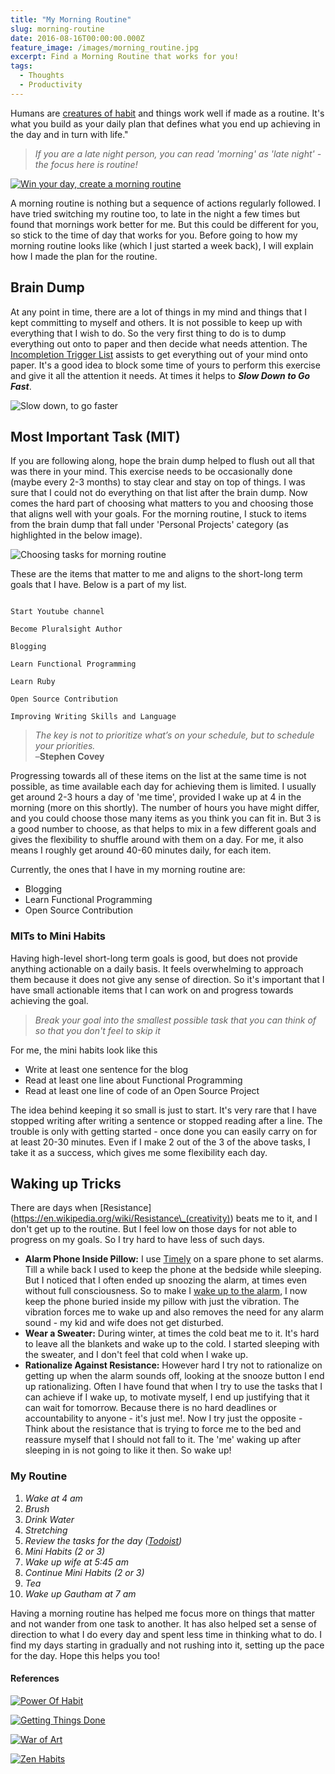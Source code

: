 ```yaml
---
title: "My Morning Routine"
slug: morning-routine
date: 2016-08-16T00:00:00.000Z
feature_image: /images/morning_routine.jpg
excerpt: Find a Morning Routine that works for you!
tags:
  - Thoughts
  - Productivity
---
```

Humans are [creatures of habit](https://www.youtube.com/watch?v=zdGbHY9VKVM) and things work well if made as a routine. It's what you build as your daily plan that defines what you end up achieving in the day and in turn with life."

> _If you are a late night person, you can read 'morning' as 'late night' - the focus here is routine!_

[![Win your day, create a morning routine](/images/morning_routine.jpg)](https://www.pexels.com/photo/coffee-cup-notebook-pen-64775/")

A morning routine is nothing but a sequence of actions regularly followed. I have tried switching my routine too, to late in the night a few times but found that mornings work better for me. But this could be different for you, so stick to the time of day that works for you. Before going to how my morning routine looks like (which I just started a week back), I will explain how I made the plan for the routine.

## Brain Dump

At any point in time, there are a lot of things in my mind and things that I kept committing to myself and others. It is not possible to keep up with everything that I wish to do. So the very first thing to do is to dump everything out onto to paper and then decide what needs attention. The [Incompletion Trigger List](http://gettingthingsdone.com/wp-content/uploads/2014/10/Mind_Sweep_Trigger_List.pdf) assists to get everything out of your mind onto paper. It's a good idea to block some time of yours to perform this exercise and give it all the attention it needs. At times it helps to **_Slow Down to Go Fast_**.

![Slow down, to go faster](/images/morningroutine_slow_down.jpg)

## Most Important Task (MIT)

If you are following along, hope the brain dump helped to flush out all that was there in your mind. This exercise needs to be occasionally done (maybe every 2-3 months) to stay clear and stay on top of things. I was sure that I could not do everything on that list after the brain dump. Now comes the hard part of choosing what matters to you and choosing those that aligns well with your goals. For the morning routine, I stuck to items from the brain dump that fall under 'Personal Projects' category (as highlighted in the below image).

![Choosing tasks for morning routine](/images/morning_routine_MIT.png)

These are the items that matter to me and aligns to the short-long term goals that I have. Below is a part of my list.

```text

Start Youtube channel

Become Pluralsight Author

Blogging

Learn Functional Programming

Learn Ruby

Open Source Contribution

Improving Writing Skills and Language

```

> _The key is not to prioritize what’s on your schedule, but to schedule your priorities._  
–**Stephen Covey**

Progressing towards all of these items on the list at the same time is not possible, as time available each day for achieving them is limited. I usually get around 2-3 hours a day of 'me time', provided I wake up at 4 in the morning (more on this shortly). The number of hours you have might differ, and you could choose those many items as you think you can fit in. But 3 is a good number to choose, as that helps to mix in a few different goals and gives the flexibility to shuffle around with them on a day. For me, it also means I roughly get around 40-60 minutes daily, for each item.

Currently, the ones that I have in my morning routine are:

-   Blogging
-   Learn Functional Programming
-   Open Source Contribution

### MITs to Mini Habits

Having high-level short-long term goals is good, but does not provide anything actionable on a daily basis. It feels overwhelming to approach them because it does not give any sense of direction. So it's important that I have small actionable items that I can work on and progress towards achieving the goal.

> _Break your goal into the smallest possible task that you can think of so that you don't feel to skip it_

For me, the mini habits look like this

-   Write at least one sentence for the blog
-   Read at least one line about Functional Programming
-   Read at least one line of code of an Open Source Project

The idea behind keeping it so small is just to start. It's very rare that I have stopped writing after writing a sentence or stopped reading after a line. The trouble is only with getting started - once done you can easily carry on for at least 20-30 minutes. Even if I make 2 out of the 3 of the above tasks, I take it as a success, which gives me some flexibility each day.

## Waking up Tricks

There are days when \[Resistance\](https://en.wikipedia.org/wiki/Resistance\_(creativity)) beats me to it, and I don't get up to the routine. But I feel low on those days for not able to progress on my goals. So I try hard to have less of such days.

-   **Alarm Phone Inside Pillow:** I use [Timely](http://www.bitspin.ch/) on a spare phone to set alarms. Till a while back I used to keep the phone at the bedside while sleeping. But I noticed that I often ended up snoozing the alarm, at times even without full consciousness. So to make I [wake up to the alarm](/blog/waking-up-early-is-all-about-waking-up-to-an-alarm/), I now keep the phone buried inside my pillow with just the vibration. The vibration forces me to wake up and also removes the need for any alarm sound - my kid and wife does not get disturbed.
-   **Wear a Sweater:** During winter, at times the cold beat me to it. It's hard to leave all the blankets and wake up to the cold. I started sleeping with the sweater, and I don't feel that cold when I wake up.
-   **Rationalize Against Resistance:** However hard I try not to rationalize on getting up when the alarm sounds off, looking at the snooze button I end up rationalizing. Often I have found that when I try to use the tasks that I can achieve if I wake up, to motivate myself, I end up justifying that it can wait for tomorrow. Because there is no hard deadlines or accountability to anyone - it's just me!. Now I try just the opposite - Think about the resistance that is trying to force me to the bed and reassure myself that I should not fall to it. The 'me' waking up after sleeping in is not going to like it then. So wake up!

### My Routine

1.  _Wake at 4 am_
2.  _Brush_
3.  _Drink Water_
4.  _Stretching_
5.  _Review the tasks for the day ([Todoist](https://en.todoist.com/))_
6.  _Mini Habits (2 or 3)_
7.  _Wake up wife at 5:45 am_
8.  _Continue Mini Habits (2 or 3)_
9.  _Tea_
10.  _Wake up Gautham at 7 am_

Having a morning routine has helped me focus more on things that matter and not wander from one task to another. It has also helped set a sense of direction to what I do every day and spent less time in thinking what to do. I find my days starting in gradually and not rushing into it, setting up the pace for the day. Hope this helps you too!

#### References

[![Power Of Habit](/images/books_powerofhabit.jpg)](http://amzn.to/2a3wpUc)

[![Getting Things Done](/images/books_gtd.jpg)](http://amzn.to/2ahrOcr)

[![War of Art](/images/books_warofart.jpg)](http://amzn.to/2aek2R5)

[![Zen Habits](/images/books_zenhabits.jpg)](http://zenhabits.net/)
